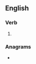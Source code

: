 {{also|Mashes}}
==English==

===Verb===
{{head|en|verb form}}

# {{en-third-person singular of|mash}}

===Anagrams===
* {{anagrams|en|a=aehmss|shames}}